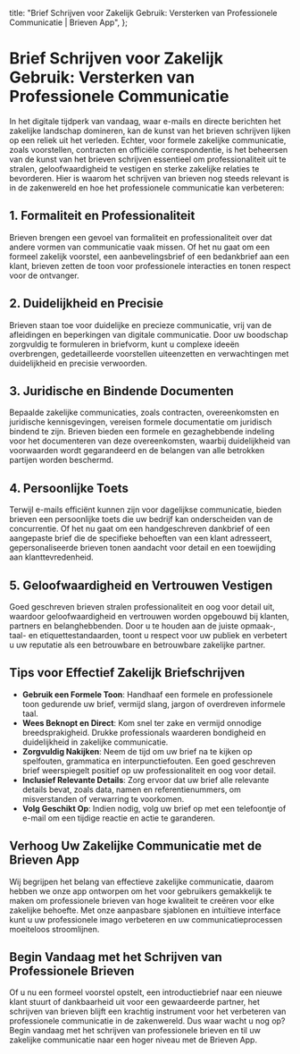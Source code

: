 
  title: "Brief Schrijven voor Zakelijk Gebruik: Versterken van Professionele Communicatie | Brieven App",
};

# Brief Schrijven voor Zakelijk Gebruik: Versterken van Professionele Communicatie

<MdxImage src="/blog/letter-writing-business.jpg" alt="Brief Schrijven voor Zakelijk Gebruik: Versterken van Professionele Communicatie" width={800} height={700} />

In het digitale tijdperk van vandaag, waar e-mails en directe berichten het zakelijke landschap domineren, kan de kunst van het brieven schrijven lijken op een reliek uit het verleden. Echter, voor formele zakelijke communicatie, zoals voorstellen, contracten en officiële correspondentie, is het beheersen van de kunst van het brieven schrijven essentieel om professionaliteit uit te stralen, geloofwaardigheid te vestigen en sterke zakelijke relaties te bevorderen. Hier is waarom het schrijven van brieven nog steeds relevant is in de zakenwereld en hoe het professionele communicatie kan verbeteren:

## 1. Formaliteit en Professionaliteit

Brieven brengen een gevoel van formaliteit en professionaliteit over dat andere vormen van communicatie vaak missen. Of het nu gaat om een formeel zakelijk voorstel, een aanbevelingsbrief of een bedankbrief aan een klant, brieven zetten de toon voor professionele interacties en tonen respect voor de ontvanger.

## 2. Duidelijkheid en Precisie

Brieven staan toe voor duidelijke en precieze communicatie, vrij van de afleidingen en beperkingen van digitale communicatie. Door uw boodschap zorgvuldig te formuleren in briefvorm, kunt u complexe ideeën overbrengen, gedetailleerde voorstellen uiteenzetten en verwachtingen met duidelijkheid en precisie verwoorden.

## 3. Juridische en Bindende Documenten

Bepaalde zakelijke communicaties, zoals contracten, overeenkomsten en juridische kennisgevingen, vereisen formele documentatie om juridisch bindend te zijn. Brieven bieden een formele en gezaghebbende indeling voor het documenteren van deze overeenkomsten, waarbij duidelijkheid van voorwaarden wordt gegarandeerd en de belangen van alle betrokken partijen worden beschermd.

## 4. Persoonlijke Toets

Terwijl e-mails efficiënt kunnen zijn voor dagelijkse communicatie, bieden brieven een persoonlijke toets die uw bedrijf kan onderscheiden van de concurrentie. Of het nu gaat om een handgeschreven dankbrief of een aangepaste brief die de specifieke behoeften van een klant adresseert, gepersonaliseerde brieven tonen aandacht voor detail en een toewijding aan klanttevredenheid.

## 5. Geloofwaardigheid en Vertrouwen Vestigen

Goed geschreven brieven stralen professionaliteit en oog voor detail uit, waardoor geloofwaardigheid en vertrouwen worden opgebouwd bij klanten, partners en belanghebbenden. Door u te houden aan de juiste opmaak-, taal- en etiquettestandaarden, toont u respect voor uw publiek en verbetert u uw reputatie als een betrouwbare en betrouwbare zakelijke partner.

## Tips voor Effectief Zakelijk Briefschrijven

- **Gebruik een Formele Toon**: Handhaaf een formele en professionele toon gedurende uw brief, vermijd slang, jargon of overdreven informele taal.
- **Wees Beknopt en Direct**: Kom snel ter zake en vermijd onnodige breedsprakigheid. Drukke professionals waarderen bondigheid en duidelijkheid in zakelijke communicatie.
- **Zorgvuldig Nakijken**: Neem de tijd om uw brief na te kijken op spelfouten, grammatica en interpunctiefouten. Een goed geschreven brief weerspiegelt positief op uw professionaliteit en oog voor detail.
- **Inclusief Relevante Details**: Zorg ervoor dat uw brief alle relevante details bevat, zoals data, namen en referentienummers, om misverstanden of verwarring te voorkomen.
- **Volg Geschikt Op**: Indien nodig, volg uw brief op met een telefoontje of e-mail om een tijdige reactie en actie te garanderen.

## Verhoog Uw Zakelijke Communicatie met de Brieven App

Wij begrijpen het belang van effectieve zakelijke communicatie, daarom hebben we onze app ontworpen om het voor gebruikers gemakkelijk te maken om professionele brieven van hoge kwaliteit te creëren voor elke zakelijke behoefte. Met onze aanpasbare sjablonen en intuïtieve interface kunt u uw professionele imago verbeteren en uw communicatieprocessen moeiteloos stroomlijnen.

## Begin Vandaag met het Schrijven van Professionele Brieven

Of u nu een formeel voorstel opstelt, een introductiebrief naar een nieuwe klant stuurt of dankbaarheid uit voor een gewaardeerde partner, het schrijven van brieven blijft een krachtig instrument voor het verbeteren van professionele communicatie in de zakenwereld. Dus waar wacht u nog op? Begin vandaag met het schrijven van professionele brieven en til uw zakelijke communicatie naar een hoger niveau met de Brieven App.

